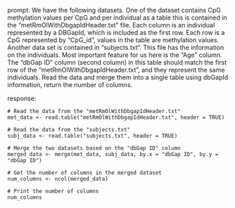 prompt:
We have the following datasets. One of the dataset contains CpG methylation values per CpG and per individual as a table this is contained in the “metRmOlWithDbgapIdHeader.txt” file. Each column is an individual represented by a DBGapId, which is included as the first row. Each row is a CpG represented by "CpG_id", values in the table are methylation values. Another data set is contained in “subjects.txt”. This file has the information on the individuals. Most important feature for us here is the "Age" column. The "dbGap ID" column (second column) in this table should match the first row of the "metRmOlWithDbgapIdHeader.txt", and they represent the same individuals. 
Read the data and merge them into a single table using dbGapId information, return the number of columns.

response:
```
# Read the data from the "metRmOlWithDbgapIdHeader.txt"
met_data <- read.table("metRmOlWithDbgapIdHeader.txt", header = TRUE)

# Read the data from the "subjects.txt"
subj_data <- read.table("subjects.txt", header = TRUE)

# Merge the two datasets based on the "dbGap ID" column
merged_data <- merge(met_data, subj_data, by.x = "dbGap ID", by.y = "dbGap ID")

# Get the number of columns in the merged dataset
num_columns <- ncol(merged_data)

# Print the number of columns
num_columns
```

